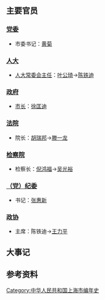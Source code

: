 {{上海年表|1998}}
{{C20YearInTopic|1998年}}
{{上海历史}}

== 主要官员 ==

=== [[中国共产党上海市委员会|党委]] ===

* 市委书记：[[黄菊|黄菊]]

=== [[上海市人民代表大会|人大]] ===

* [[上海市人民代表大會常務委員會|人大常委会主任]]：[[叶公琦|叶公琦]]→[[陈铁迪|陈铁迪]]

=== [[上海市人民政府|政府]] ===

* [[上海市行政长官列表|市长]]：[[徐匡迪|徐匡迪]]

=== [[上海市高级人民法院|法院]] ===

* 院长：[[胡瑞邦|胡瑞邦]]→[[滕一龍|滕一龙]]

=== [[上海市人民检察院|检察院]] ===

* 检察长：[[倪鸿福|倪鸿福]]→[[吴光裕|吴光裕]]

=== [[中国共产党上海市纪律检查委员会|（党）纪委]] ===

* 书记：[[张惠新|张惠新]]

=== [[中国人民政治协商会议上海市委员会|政协]] ===

* 主席：陈铁迪→[[王力平_(政治人物)|王力平]]

== 大事记 ==


== 参考资料 ==
{{reflist}}

[[Category:中华人民共和国上海市编年史|Category:中华人民共和国上海市编年史]]